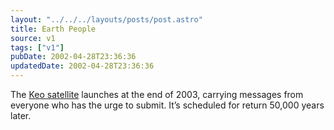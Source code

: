 ```yaml
---
layout: "../../../layouts/posts/post.astro"
title: Earth People
source: v1
tags: ["v1"]
pubDate: 2002-04-28T23:36:36
updatedDate: 2002-04-28T23:36:36
---
```


The [Keo satellite][1] launches at the end of 2003, carrying messages from everyone who has the urge to submit. It&#8217;s scheduled for return 50,000 years later.

[1]: http://www.keo.org/ "The Keo Satellite website"
